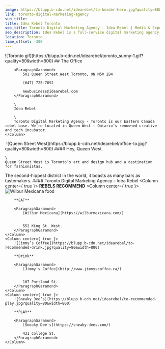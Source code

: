 ```yaml
---
image: https://blupp.b-cdn.net/idearebel/to-header-hero.jpg?quality=80&width=800
link: toronto-digital-marketing-agency
sub_title:
title: Idea Rebel Toronto
seo_title: Toronto Digital Marketing Agency | Idea Rebel | Media & Experiences
seo_description: Idea Rebel is a full-service digital marketing agency in Toronto offering media buying & strategy, digital experiences, marketing campaigns
location: Toronto
time_offset: -300
---
```


<Column2>
    <Column>
        ![Toronto gif](https://blupp.b-cdn.net/idearebel/toronto_sunny-1.gif?quality=80&width=800)
    </Column>
    <Column>
        ## The Office

        <ParagraphGaramond>
            501 Queen Street West Toronto, ON M5V 2B4

            (647) 725-7892

            newbusiness@idearebel.com
        </ParagraphGaramond>

        \
        Idea Rebel

        \
        Toronto Digital Marketing Agency - Toronto is our Eastern Canada rebel base. We’re located in Queen West – Ontario’s renowned creative and tech incubator.
    </Column>
</Column2>
<Column>
    <Image>
        ![Queen Street West](https://blupp.b-cdn.net/idearebel/office-to.jpg?quality=80&width=800)
    </Image>
</Column>
<Column>
    #### Hey, Queen West.

    \
    Queen Street West is Toronto’s art and design hub and a destination for fashionistas.
The second-hippest district in the world, it boasts as many bars as tastemakers.
</Column>
<Column>
    #### Toronto Digital Marketing Agency – Idea Rebel
</Column>
<Column center={ true }>
    **REBELS RECOMMEND**
</Column>
<Column3>
    <Column center={ true }>
        ![Wilbur Mexicana food](https://blupp.b-cdn.net/idearebel/to-recommended-eat.jpg?quality=80&width=800)

        **EAT**

        <ParagraphGaramond>
            [Wilbur Mexicana](https://wilburmexicana.com/)


            552 King St. West.
        </ParagraphGaramond>
    </Column>
    <Column center={ true }>
        ![Jimmy’s Coffee](https://blupp.b-cdn.net/idearebel/to-recommended-drink.jpg?quality=80&width=800)

        **Drink**

        <ParagraphGaramond>
            [Jimmy's Coffee](http://www.jimmyscoffee.ca/)


            107 Portland St.
        </ParagraphGaramond>
    </Column>
    <Column center={ true }>
        ![Sneaky Dee’s](https://blupp.b-cdn.net/idearebel/to-recommended-play.jpg?quality=80&width=800)

        **PLAY**

        <ParagraphGaramond>
            [Sneaky Dee's](https://sneaky-dees.com/)

            431 College St.
        </ParagraphGaramond>
    </Column>
</Column3>
